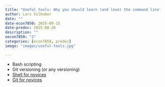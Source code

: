 ```yaml
---
title: "Useful tools: Why you should learn (and love) the command line"
author: Lars Vilhuber
date: ""
date-econ7850: 2025-09-15
date-predoc: 2025-08-26
description: ""
oecon7850: "2"
categories: [econ7850, predoc]
image: "images/useful-tools.jpg"

---
```


- Bash scripting
- Git versioning (or any versioning)
- [Shell for novices](https://swcarpentry.github.io/shell-novice/)
- [Git for novices](https://swcarpentry.github.io/git-novice/)
